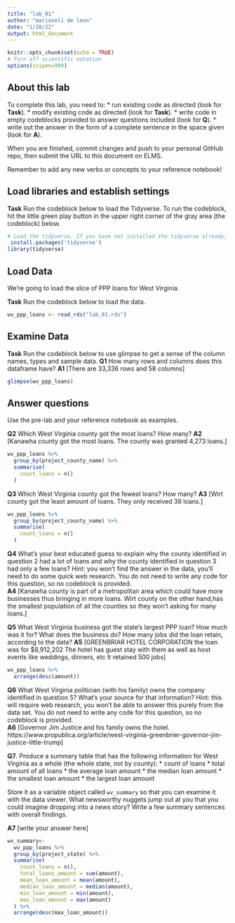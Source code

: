 ```yaml
---
title: "lab_01"
author: "marianeli de leon"
date: "1/28/22"
output: html_document
---
```


```r
knitr::opts_chunk$set(echo = TRUE)
# Turn off scientific notation
options(scipen=999)
```

## About this lab

To complete this lab, you need to:
* run existing code as directed (look for **Task**).
* modify existing code as directed (look for **Task**).
* write code in empty codeblocks provided to answer questions included (look for **Q**).
* write out the answer in the form of a complete sentence in the space given (look for **A**).

When you are finished, commit changes and push to your personal GitHub repo, then submit the URL to this document on ELMS.

Remember to add any new verbs or concepts to your reference notebook!

## Load libraries and establish settings

**Task** Run the codeblock below to load the Tidyverse. To run the codeblock, hit the little green play button in the upper right corner of the gray area (the codeblock) below.

```r
# Load the tidyverse. If you have not installed the tidyverse already, remove the # from the next line and run it first.  
 install.packages('tidyverse')
library(tidyverse)
```

## Load Data

We're going to load the slice of PPP loans for West Virginia.

**Task** Run the codeblock below to load the data.

```r
wv_ppp_loans <- read_rds("lab_01.rds")
```

## Examine Data

**Task** Run the codeblock below to use glimpse to get a sense of the column names, types and sample data.
**Q1** How many rows and columns does this dataframe have? 
**A1** [There are 33,336 rows and 58 columns]

```r
glimpse(wv_ppp_loans)
```

## Answer questions

Use the pre-lab and your reference notebook as examples.

**Q2** Which West Virginia county got the most loans? How many?
**A2** [Kanawha county got the most loans. The county was granted 4,273 loans.]

```r
wv_ppp_loans %>%
  group_by(project_county_name) %>%
  summarise(
    count_loans = n()
  )

```
**Q3** Which West Virginia county got the fewest loans? How many?
**A3** [Wirt county got the least amount of loans. They only received 36 loans.]

```r
wv_ppp_loans %>%
  group_by(project_county_name) %>%
  summarise(
    count_loans = n()
  )
```
**Q4** What's your best educated guess to explain why the county identified in question 2 had a lot of loans and why the county identified in question 3 had only a few loans? Hint: you won't find the answer in the data, you'll need to do some quick web research. You do not need to write any code for this question, so no codeblock is provided.  
**A4** [Kanawha county is part of a metropolitan area which could have more businesses thus bringing in more loans. Wirt county on the other hand,has the smallest population of all the counties so they won't asking for many loans.]


**Q5** What West Virginia business got the state's largest PPP loan? How much was it for? What does the business do? How many jobs did the loan retain, according to the data?
**A5** [GREENBRIAR HOTEL CORPORATION the loan was for $8,912,202 The hotel has guest stay with them as well as host events like weddings, dinners, etc It retained 500 jobs]

```r
wv_ppp_loans %>%
  arrange(desc(amount))
```

**Q6** What West Virginia politician (with his family) owns the company identified in question 5? What's your source for that information? Hint: this will require web research, you won't be able to answer this purely from the data set.  You do not need to write any code for this question, so no codeblock is provided.  
**A6** [Governor Jim Justice and his family owns the hotel. https://www.propublica.org/article/west-virginia-greenbrier-governor-jim-justice-little-trump]

**Q7**. Produce a summary table that has the following information for West Virginia as a whole (the whole state, not by county):
* count of loans
* total amount of all loans
* the average loan amount
* the median loan amount
* the smallest loan amount
* the largest loan amount

Store it as a variable object called `wv_summary` so that you can examine it with the data viewer. What newsworthy nuggets jump out at you that you could imagine dropping into a news story? Write a few summary sentences with overall findings.

**A7** [write your answer here]
```r
wv_summary<-
  wv_ppp_loans %>%
  group_by(project_state) %>%
  summarise(
    count_loans = n(),
    total_loans_amount = sum(amount),
    mean_loan_amount = mean(amount),
    median_loan_amount = median(amount),
    min_loan_amount = min(amount),
    max_loan_amount = max(amount)
  ) %>%
  arrange(desc(max_loan_amount))
```
